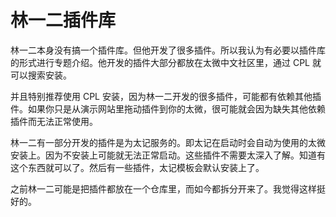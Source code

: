 # 林一二插件库

林一二本身没有搞一个插件库。但他开发了很多插件。所以我认为有必要以插件库的形式进行专题介绍。他开发的插件大部分都放在太微中文社区里，通过 CPL 就可以搜索安装。

并且特别推荐使用 CPL 安装，因为林一二开发的很多插件，可能都有依赖其他插件。如果你只是从演示网站里拖动插件到你的太微，很可能就会因为缺失其他依赖插件而无法正常使用。

林一二有一部分开发的插件是为太记服务的。即太记在启动时会自动为使用的太微安装上。因为不安装上可能就无法正常启动。这些插件不需要太深入了解。知道有这个东西就可以了。然后有一些插件，太记模板会默认安装上了。

之前林一二可能是把插件都放在一个仓库里，而如今都拆分开来了。我觉得这样挺好的。
